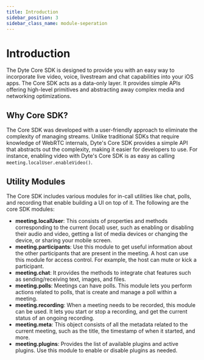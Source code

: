 ```yaml
---
title: Introduction
sidebar_position: 3
sidebar_class_name: module-seperation
---
```



# Introduction

The Dyte Core SDK is designed to provide you with an easy way to incorporate live video, voice, livestream and chat capabilities
into your iOS apps. The Core SDK acts as a data-only layer. It provides simple APIs offering high-level primitives and
abstracting away complex media and networking optimizations.

## Why Core SDK?

The Core SDK was developed with a user-friendly approach to eliminate the complexity of managing streams. Unlike traditional
SDKs that require knowledge of WebRTC internals, Dyte's Core SDK provides a simple API that abstracts out the complexity,
making it easier for developers to use. For instance, enabling video with Dyte's Core SDK is as easy as calling
`meeting.localUser.enableVideo()`.

## Utility Modules

The Core SDK includes various modules for in-call utilities like chat, polls, and recording that enable building a UI on top of
it. The following are the core SDK modules:

- **meeting.localUser**: This consists of properties and methods corresponding to the current (local) user, such as enabling or
  disabling their audio and video, getting a list of media devices or changing the device, or sharing your mobile screen.
- **meeting.participants**: Use this module to get useful information about the other participants that are present in the
  meeting. A host can use this module for access control. For example, the host can mute or kick a participant.
- **meeting.chat**: It provides the methods to integrate chat features such as sending/receiving text, images, and files.
- **meeting.polls**: Meetings can have polls. This module lets you perform actions related to polls, that is create and manage
  a poll within a meeting.
- **meeting.recording**: When a meeting needs to be recorded, this module can be used. It lets you start or stop a recording,
  and get the current status of an ongoing recording.
- **meeting.meta**: This object consists of all the metadata related to the current meeting, such as the title, the timestamp
  of when it started, and more.
- **meeting.plugins**: Provides the list of available plugins and active plugins. Use this module to enable or disable plugins as needed.

<head>
  <title>iOS Core Introduction</title>
</head>
